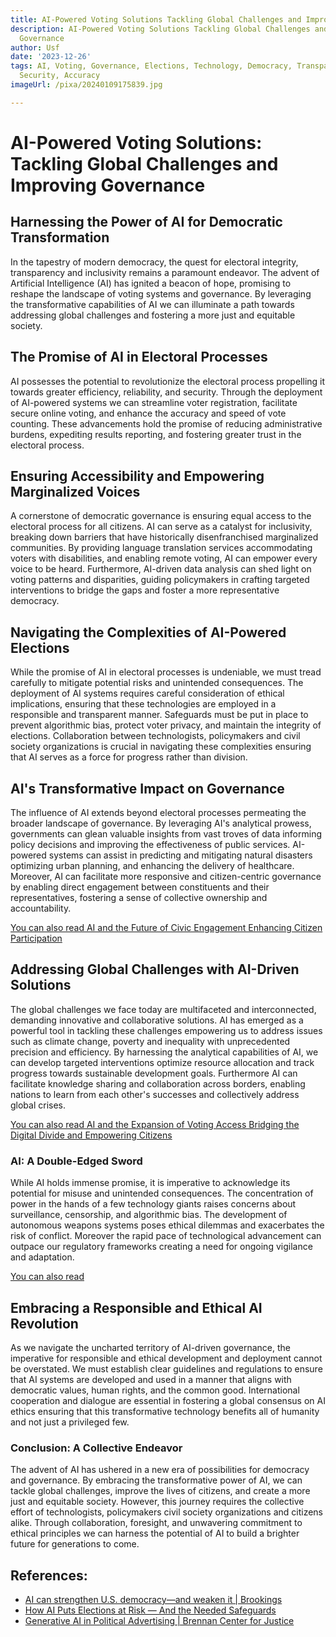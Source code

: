 ```yaml
---
title: AI-Powered Voting Solutions Tackling Global Challenges and Improving Governance
description: AI-Powered Voting Solutions Tackling Global Challenges and Improving
  Governance
author: Usf
date: '2023-12-26'
tags: AI, Voting, Governance, Elections, Technology, Democracy, Transparency, Efficiency,
  Security, Accuracy
imageUrl: /pixa/20240109175839.jpg

---
```

# **AI-Powered  Voting Solutions: Tackling Global Challenges and Improving Governance**

## **Harnessing the Power of AI for Democratic Transformation**

In  the tapestry of modern democracy,  the quest for electoral integrity, transparency and inclusivity remains a paramount endeavor. The advent  of Artificial Intelligence (AI) has ignited a  beacon of hope,  promising to reshape the landscape of voting systems  and governance. By leveraging the transformative capabilities of AI we  can illuminate a path towards  addressing global challenges and fostering a more just and equitable society.

## **The Promise of AI in Electoral Processes**

AI possesses the  potential to revolutionize  the electoral process propelling it towards greater efficiency, reliability, and security. Through the deployment of AI-powered systems we can streamline voter registration, facilitate secure  online voting,  and enhance the accuracy and  speed of vote counting. These advancements hold the  promise of reducing administrative burdens, expediting results reporting, and fostering greater trust  in the  electoral process.

## **Ensuring Accessibility and  Empowering Marginalized Voices**

A cornerstone of democratic governance is ensuring equal access to the electoral process for all citizens. AI can serve as a catalyst for inclusivity, breaking down  barriers that have historically disenfranchised marginalized communities. By providing language translation services accommodating voters with disabilities, and enabling remote voting, AI can empower every voice to  be heard. Furthermore, AI-driven data analysis can shed light on voting patterns and disparities, guiding policymakers in crafting targeted interventions to bridge the gaps  and foster a more representative  democracy.

## **Navigating the Complexities of AI-Powered Elections**

While the promise of AI in electoral processes is undeniable,  we must  tread carefully to mitigate potential risks and unintended consequences. The deployment of AI systems requires careful consideration  of ethical implications, ensuring  that  these technologies are  employed  in a responsible and transparent manner. Safeguards must  be put in place to prevent algorithmic bias, protect voter privacy, and maintain the integrity of elections. Collaboration between technologists, policymakers and civil society organizations is  crucial in navigating these complexities ensuring that  AI serves as a force for  progress rather than division.

## **AI's Transformative Impact on  Governance**

The influence of AI extends beyond electoral processes permeating the broader landscape of governance. By leveraging AI's analytical prowess, governments can glean valuable insights  from vast troves of data informing policy decisions and improving the effectiveness of public services. AI-powered systems  can assist in predicting and mitigating  natural disasters optimizing urban planning, and enhancing the delivery of healthcare. Moreover, AI can facilitate more responsive and citizen-centric governance by enabling direct engagement between constituents  and their representatives, fostering a sense of collective ownership  and  accountability.

[You can  also read  AI and the Future of Civic Engagement  Enhancing Citizen Participation](AI%20and%20the%20Future%20of%20Civic%20Engagement%20Enhancing%20Citizen%20Participation)


## **Addressing Global Challenges with AI-Driven Solutions**

The global challenges we face today are  multifaceted and interconnected, demanding innovative and collaborative  solutions. AI has emerged as a powerful tool in tackling these challenges empowering us to address issues such as climate change, poverty and  inequality with unprecedented precision and efficiency. By harnessing the analytical capabilities of AI, we can develop targeted interventions optimize resource allocation and  track  progress towards sustainable development goals. Furthermore AI can facilitate knowledge sharing and collaboration across borders, enabling nations  to learn from each other's successes and collectively address global crises.

[You can also read AI and the Expansion of Voting Access Bridging the Digital Divide and Empowering Citizens](AI%20and%20the%20Expansion%20of%20Voting%20Access%20Bridging%20the%20Digital%20Divide%20and%20Empowering%20Citizens)


### **AI: A Double-Edged Sword**

While AI holds immense  promise, it is imperative to acknowledge its potential for misuse and unintended consequences. The concentration of power in  the hands of a few technology giants raises concerns about surveillance, censorship, and algorithmic bias. The development of autonomous  weapons  systems poses  ethical dilemmas and exacerbates the risk of conflict. Moreover the rapid  pace of technological  advancement can outpace our regulatory frameworks  creating a need for ongoing vigilance and  adaptation.

[You can also read ]()


## **Embracing a Responsible and Ethical AI Revolution**

As we navigate the uncharted territory of  AI-driven governance, the imperative  for responsible and ethical development  and deployment cannot be  overstated. We must establish clear guidelines and regulations to  ensure that AI systems are developed and used in a manner that aligns with democratic values, human rights, and the common good. International  cooperation and dialogue  are essential in fostering a global consensus on AI ethics  ensuring that this transformative technology benefits all of humanity and not just a  privileged few.

### **Conclusion: A  Collective Endeavor**

The advent of AI has ushered in a  new era of  possibilities for democracy and governance. By embracing the  transformative power of AI, we can tackle global challenges, improve the lives of citizens, and  create a more just and equitable society. However, this journey  requires the collective effort of technologists, policymakers civil society  organizations and citizens alike. Through collaboration, foresight, and unwavering commitment  to ethical principles we can harness the potential of  AI  to build a  brighter future for generations to come.

## References:
- [AI can strengthen U.S. democracy—and weaken it | Brookings](https://www.brookings.edu/articles/ai-can-strengthen-u-s-democracy-and-weaken-it/)
- [How AI Puts Elections at Risk — And the Needed Safeguards](https://www.brennancenter.org/our-work/analysis-opinion/how-ai-puts-elections-risk-and-needed-safeguards?gclid=Cj0KCQiAtOmsBhCnARIsAGPa5ya9YmOQZuEQCgEHDXZg8KaUj-BkQgOErj-IQnE8fZF7aseyXbuqLbQaAh-UEALw_wcB&ms=gad_artificial%20intelligence%20tools_665268346943_8628877148_150749630603)
- [Generative AI in Political Advertising | Brennan Center for Justice](https://www.brennancenter.org/our-work/research-reports/generative-ai-political-advertising)
